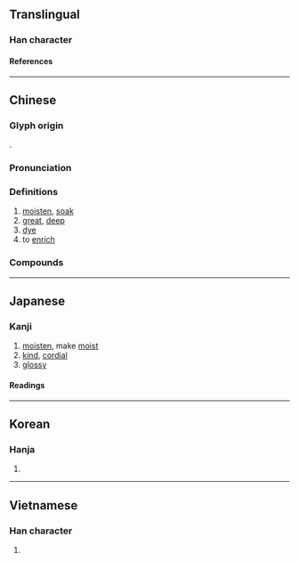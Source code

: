 {{character info/new}}
==Translingual==

===Han character===
{{Han char|rn=85|rad=水|as=09|sn=12|four=37114|canj=ESMG,XXESM|ids=⿰氵屋}}

====References====
{{Han ref|kx=0634.060|dkj=17770|dj=1041.030|hdz=31689.060|uh=6E25}}

----

==Chinese==
{{zh-forms}}

===Glyph origin===
{{Han etym}}
{{Han compound|水|屋|c1=s|c2=p|t1=water|ls=psc}}.

===Pronunciation===
{{zh-pron
|m=wò
|c=ak1
|mn=ak
|mc=y
|oc=y
|ma=
|cat=n,a,v
}}

===Definitions===
{{zh-hanzi}}

# [[moisten]], [[soak]]
# [[great]], [[deep]]
# [[dye]]
# to [[enrich]]

===Compounds===
{{zh-der|優渥|渥然|渥恩|渥汗|渥眄|渥丹|殷渥|渥太華|渥惠|隆渥}}

----

==Japanese==

===Kanji===
{{ja-kanji|grade=|rs=水09}}

# [[moisten]], make [[moist]]
# [[kind]], [[cordial]]
# [[glossy]]

====Readings====
{{ja-readings
|on=あく
|kun=あつ-い
}}

----

==Korean==

===Hanja===
{{ko-hanja|악}}

# {{defn|lang=ko|sort=水09}}

----

==Vietnamese==

===Han character===
{{vi-readings|rs=水09|reading=ốc}}

# {{defn|lang=vi|sort=水09}}